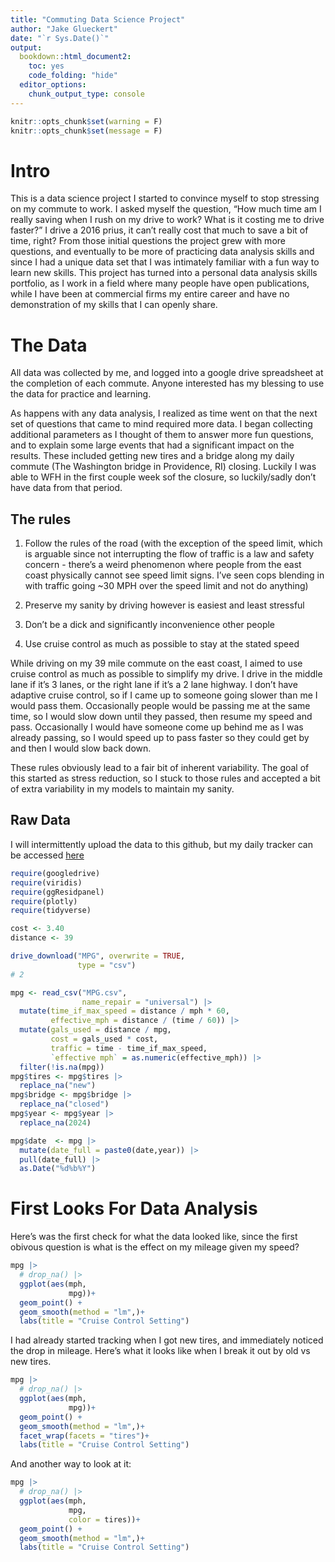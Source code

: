 ```yaml
---
title: "Commuting Data Science Project"
author: "Jake Glueckert"
date: "`r Sys.Date()`"
output:
  bookdown::html_document2:
    toc: yes
    code_folding: "hide"
  editor_options: 
    chunk_output_type: console
---
```


```r
knitr::opts_chunk$set(warning = F)
knitr::opts_chunk$set(message = F)
```

# Intro

This is a data science project I started to convince myself to stop stressing on my commute to work. I asked myself the question, "How much time am I really saving when I rush on my drive to work? What is it costing me to drive faster?" I drive a 2016 prius, it can't really cost that much to save a bit of time, right? From those initial questions the project grew with more questions, and eventually  to be more of practicing data analysis skills and since I had a unique data set that I was intimately familiar with a fun way to learn new skills. This project has turned into a personal data analysis skills portfolio, as I work in a field where many people have open publications, while I have been at commercial firms my entire career and have no demonstration of my skills that I can openly share.  

# The Data

All data was collected by me, and logged into a google drive spreadsheet at the completion of each commute. Anyone interested has my blessing to use the data for practice and learning.

As happens with any data analysis, I realized as time went on that the next set of questions that came to mind required more data. I began collecting additional parameters as I thought of them to answer more fun questions, and to explain some large events that had a significant impact on the results. These included getting new tires and a bridge along my daily commute (The Washington bridge in Providence, RI) closing. Luckily I was able to WFH in the first couple week sof the closure, so luckily/sadly don't have data from that period. 

## The rules

1. Follow the rules of the road (with the exception of the speed limit, which is arguable since not interrupting the flow of traffic is a law and safety concern - there's a weird phenomenon where people from the east coast physically cannot see speed limit signs. I've seen cops blending in with traffic going ~30 MPH over the speed limit and not do anything)

1. Preserve my sanity by driving however is easiest and least stressful

1. Don't be a dick and significantly inconvenience other people

1. Use cruise control as much as possible to stay at the stated speed

While driving on my 39 mile commute on the east coast, I aimed to use cruise control as much as possible to simplify my drive. I drive in the middle lane if it's 3 lanes, or the right lane if it's a 2 lane highway. I don't have adaptive cruise control, so if I came up to someone going slower than me I would pass them. Occasionally people would be passing me at the same time, so I would slow down until they passed, then resume my speed and pass. Occasionally I would have someone come up behind me as I was already passing, so I would speed up to pass faster so they could get by and then I would slow back down. 

These rules obviously lead to a fair bit of inherent variability. The goal of this started as stress reduction, so I stuck to those rules and accepted a bit of extra variability in my models to maintain my sanity. 

## Raw Data

I will intermittently upload the data to this github, but my daily tracker can be accessed [here](https://docs.google.com/spreadsheets/d/1HjWsuAeAIw3vRhwvQOpY1h-PCmE32JqtX_tgvplsVDQ/edit?usp=sharing)

```r
require(googledrive)
require(viridis)
require(ggResidpanel)
require(plotly)
require(tidyverse)

cost <- 3.40
distance <- 39

drive_download("MPG", overwrite = TRUE,
               type = "csv")
# 2

mpg <- read_csv("MPG.csv",
                name_repair = "universal") |> 
  mutate(time_if_max_speed = distance / mph * 60,
         effective_mph = distance / (time / 60)) |> 
  mutate(gals_used = distance / mpg,
         cost = gals_used * cost,
         traffic = time - time_if_max_speed,
         `effective mph` = as.numeric(effective_mph)) |> 
  filter(!is.na(mpg))
mpg$tires <- mpg$tires |> 
  replace_na("new")
mpg$bridge <- mpg$bridge |>
  replace_na("closed")
mpg$year <- mpg$year |>
  replace_na(2024)

mpg$date  <- mpg |> 
  mutate(date_full = paste0(date,year)) |> 
  pull(date_full) |> 
  as.Date("%d%b%Y") 
```


# First Looks For Data Analysis

Here's was the first check for what the data looked like, since the first obivous question is what is the effect on my mileage given my speed?

```r
mpg |> 
  # drop_na() |> 
  ggplot(aes(mph,
             mpg))+
  geom_point() +
  geom_smooth(method = "lm",)+
  labs(title = "Cruise Control Setting")
```

I had already started tracking when I got new tires, and immediately noticed the drop in mileage. Here's what it looks like when I break it out by old vs new tires. 

```r
mpg |> 
  # drop_na() |> 
  ggplot(aes(mph,
             mpg))+
  geom_point() +
  geom_smooth(method = "lm",)+
  facet_wrap(facets = "tires")+
  labs(title = "Cruise Control Setting")
```

And another way to look at it:

```r
mpg |> 
  # drop_na() |> 
  ggplot(aes(mph,
             mpg,
             color = tires))+
  geom_point() +
  geom_smooth(method = "lm",)+
  labs(title = "Cruise Control Setting")
```